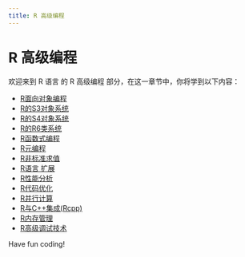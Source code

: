 ```yaml
---
title: R 高级编程
---
```


# R 高级编程

欢迎来到 R 语言 的 R 高级编程 部分，在这一章节中，你将学到以下内容：

- [R面向对象编程](./0-robject-oriented-programming.mdx)
- [R的S3对象系统](./1-rs-s3-object-system.mdx)
- [R的S4对象系统](./2-rs-s4-object-system.mdx)
- [R的R6类系统](./3-r6-class-system-for-r.mdx)
- [R函数式编程](./4-rfunctional-programming.mdx)
- [R元编程](./5-r-metaprogramming.mdx)
- [R非标准求值](./6-r-non-standard-evaluation.mdx)
- [R语言 扩展](./7-r-language-extension.mdx)
- [R性能分析](./8-r-performance-analysis.mdx)
- [R代码优化](./9-r-code-optimization.mdx)
- [R并行计算](./10-parallel-computing.mdx)
- [R与C++集成(Rcpp)](./11-r-and-cpp-integration-rcpp.mdx)
- [R内存管理](./12-memory-management.mdx)
- [R高级调试技术](./13-advanced-debugging-techniques.mdx)

Have fun coding!